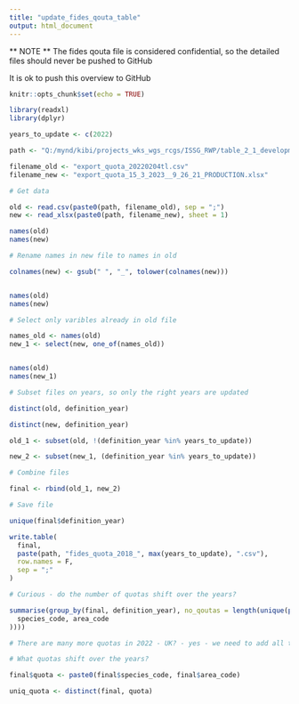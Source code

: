 ```yaml
---
title: "update_fides_qouta_table"
output: html_document
---
```


** NOTE **
The fides qouta file is considered confidential, so the detailed files should never be pushed to GitHub

It is ok to push this overview to GitHub

```r
knitr::opts_chunk$set(echo = TRUE)

library(readxl)
library(dplyr)

years_to_update <- c(2022)

path <- "Q:/mynd/kibi/projects_wks_wgs_rcgs/ISSG_RWP/table_2_1_development/personal/input/fides/"

filename_old <- "export_quota_20220204tl.csv"
filename_new <- "export_quota_15_3_2023__9_26_21_PRODUCTION.xlsx"

```

```r

# Get data

old <- read.csv(paste0(path, filename_old), sep = ";")
new <- read_xlsx(paste0(path, filename_new), sheet = 1)

names(old)
names(new)

# Rename names in new file to names in old

colnames(new) <- gsub(" ", "_", tolower(colnames(new)))


names(old)
names(new)

# Select only varibles already in old file

names_old <- names(old)
new_1 <- select(new, one_of(names_old))


names(old)
names(new_1)

# Subset files on years, so only the right years are updated

distinct(old, definition_year)

distinct(new, definition_year)

old_1 <- subset(old, !(definition_year %in% years_to_update))

new_2 <- subset(new_1, (definition_year %in% years_to_update))

# Combine files

final <- rbind(old_1, new_2)

# Save file

unique(final$definition_year)

write.table(
  final,
  paste(path, "fides_quota_2018_", max(years_to_update), ".csv"),
  row.names = F,
  sep = ";"
)

```

```r

# Curious - do the number of quotas shift over the years?

summarise(group_by(final, definition_year), no_qoutas = length(unique(paste(
  species_code, area_code
))))

# There are many more quotas in 2022 - UK? - yes - we need to add all the UK quotas to the linkage file :-(

# What quotas shift over the years?

final$quota <- paste0(final$species_code, final$area_code)

uniq_quota <- distinct(final, quota)



```

